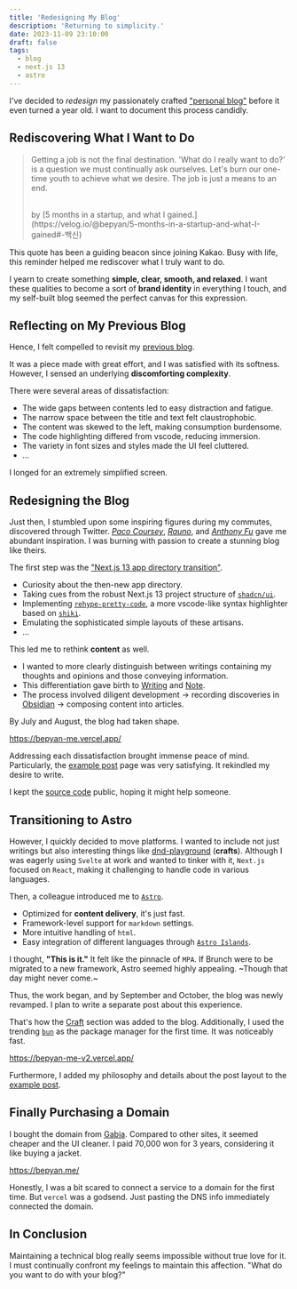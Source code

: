 ```yaml
---
title: 'Redesigning My Blog'
description: 'Returning to simplicity.'
date: 2023-11-09 23:10:00
draft: false
tags:
  - blog
  - next.js 13
  - astro
---
```


I've decided to _redesign_ my passionately crafted ["personal blog"](https://bepyan.github.io/) before it even turned a year old. I want to document this process candidly.

## Rediscovering What I Want to Do

> Getting a job is not the final destination.
> 'What do I really want to do?' is a question we must continually ask ourselves.
> Let's burn our one-time youth to achieve what we desire. The job is just a means to an end.
>
> <br />
> by [5 months in a startup, and what I
> gained.](https://velog.io/@bepyan/5-months-in-a-startup-and-what-I-gained#-백신)

This quote has been a guiding beacon since joining Kakao. Busy with life, this reminder helped me rediscover what I truly want to do.

I yearn to create something **simple, clear, smooth, and relaxed**. I want these qualities to become a sort of **brand identity** in everything I touch, and my self-built blog seemed the perfect canvas for this expression.

## Reflecting on My Previous Blog

Hence, I felt compelled to revisit my [previous blog](https://bepyan.github.io/).

It was a piece made with great effort, and I was satisfied with its softness. However, I sensed an underlying **discomforting complexity**.

There were several areas of dissatisfaction:

- The wide gaps between contents led to easy distraction and fatigue.
- The narrow space between the title and text felt claustrophobic.
- The content was skewed to the left, making consumption burdensome.
- The code highlighting differed from vscode, reducing immersion.
- The variety in font sizes and styles made the UI feel cluttered.
- ...

I longed for an extremely simplified screen.

## Redesigning the Blog

Just then, I stumbled upon some inspiring figures during my commutes, discovered through Twitter. [_Paco Coursey_](https://paco.me/), [_Rauno_](https://rauno.me/), and [_Anthony Fu_](https://antfu.me/) gave me abundant inspiration. I was burning with passion to create a stunning blog like theirs.

The first step was the ["Next.js 13 app directory transition"](https://github.com/bepyan/bepyan.me).

- Curiosity about the then-new app directory.
- Taking cues from the robust Next.js 13 project structure of [`shadcn/ui`](https://github.com/shadcn-ui/ui).
- Implementing [`rehype-pretty-code`](https://rehype-pretty-code.netlify.app/), a more vscode-like syntax highlighter based on [`shiki`](https://github.com/shikijs/shiki).
- Emulating the sophisticated simple layouts of these artisans.
- ...

This led me to rethink **content** as well.

- I wanted to more clearly distinguish between writings containing my thoughts and opinions and those conveying information.
- This differentiation gave birth to [Writing](https://bepyan.me/writing) and [Note](https://bepyan.me/note).
- The process involved diligent development → recording discoveries in [Obsidian](https://obsidian.md/) → composing content into articles.

By July and August, the blog had taken shape.

https://bepyan-me.vercel.app/

Addressing each dissatisfaction brought immense peace of mind. Particularly, the [example post](https://bepyan-me.vercel.app/posts/example) page was very satisfying. It rekindled my desire to write.

I kept the [source code](https://github.com/bepyan/bepyan.me) public, hoping it might help someone.

## Transitioning to Astro

However, I quickly decided to move platforms. I wanted to include not just writings but also interesting things like [dnd-playground](https://github.com/bepyan/dnd-playground) (**crafts**). Although I was eagerly using `Svelte` at work and wanted to tinker with it, `Next.js` focused on `React`, making it challenging to handle code in various languages.

Then, a colleague introduced me to [`Astro`](https://astro.build/).

- Optimized for **content delivery**, it's just fast.
- Framework-level support for `markdown` settings.
- More intuitive handling of `html`.
- Easy integration of different languages through [`Astro Islands`](https://docs.astro.build/en/concepts/islands/).

I thought, **"This is it."** It felt like the pinnacle of `MPA`. If Brunch were to be migrated to a new framework, Astro seemed highly appealing. ~Though that day might never come.~

Thus, the work began, and by September and October, the blog was newly revamped. I plan to write a separate post about this experience.

That's how the [Craft](https://bepyan.me/craft) section was added to the blog.
Additionally, I used the trending [`bun`](https://bun.sh/package-manager) as the package manager for the first time. It was noticeably fast.

https://bepyan-me-v2.vercel.app/

Furthermore, I added my philosophy and details about the post layout to the [example post](/post/example).

## Finally Purchasing a Domain

I bought the domain from [Gabia](https://www.gabia.com/). Compared to other sites, it seemed cheaper and the UI cleaner. I paid 70,000 won for 3 years, considering it like buying a jacket.

https://bepyan.me/

Honestly, I was a bit scared to connect a service to a domain for the first time.
But `vercel` was a godsend.
Just pasting the DNS info immediately connected the domain.

## In Conclusion

Maintaining a technical blog really seems impossible without true love for it. I must continually confront my feelings to maintain this affection. "What do you want to do with your blog?"
